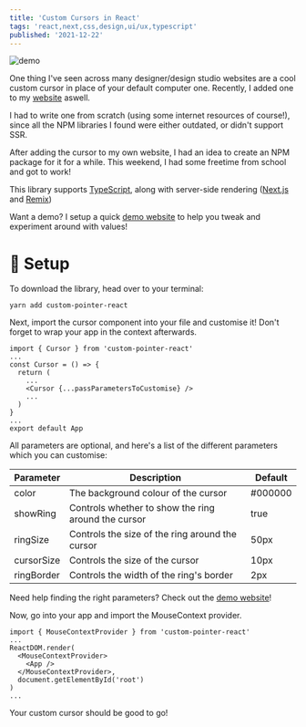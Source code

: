 ```yaml
---
title: 'Custom Cursors in React'
tags: 'react,next,css,design,ui/ux,typescript'
published: '2021-12-22'
---
```


<img
  alt='demo'
  src='https://user-images.githubusercontent.com/69592270/145694947-ee595f08-42bd-42e7-b3e1-b2183c835953.gif'
/>

One thing I've seen across many designer/design studio websites are a cool custom cursor in place of your default computer one. Recently, I added one to my [website](https://harshhhdev.github.io) aswell.

I had to write one from scratch (using some internet resources of course!), since all the NPM libraries I found were either outdated, or didn't support SSR.

After adding the cursor to my own website, I had an idea to create an NPM package for it for a while. This weekend, I had some freetime from school and got to work!

This library supports [TypeScript](https://typescriptlang.org), along with server-side rendering ([Next.js](https://nextjs.org) and [Remix](https://remix.run))

Want a demo? I setup a quick [demo website](https://harshhhdev.github.io/custom-pointer-react/) to help you tweak and experiment around with values!

# 🚀 Setup

To download the library, head over to your terminal:

```bash:terminal
yarn add custom-pointer-react
```

Next, import the cursor component into your file and customise it! Don't forget to wrap your app in the context afterwards.

```tsx:tsx
import { Cursor } from 'custom-pointer-react'
...
const Cursor = () => {
  return (
    ...
    <Cursor {...passParametersToCustomise} />
    ...
  )
}
...
export default App
```

All parameters are optional, and here's a list of the different parameters which you can customise:

| Parameter  | Description                                         | Default |
| ---------- | --------------------------------------------------- | ------- |
| color      | The background colour of the cursor                 | #000000 |
| showRing   | Controls whether to show the ring around the cursor | true    |
| ringSize   | Controls the size of the ring around the cursor     | 50px    |
| cursorSize | Controls the size of the cursor                     | 10px    |
| ringBorder | Controls the width of the ring's border             | 2px     |

Need help finding the right parameters? Check out the [demo website](https://harshhhdev.github.io/custom-pointer-react/)!

Now, go into your app and import the MouseContext provider.

```tsx:pages/_app.tsx
import { MouseContextProvider } from 'custom-pointer-react'
...
ReactDOM.render(
  <MouseContextProvider>
    <App />
  </MouseContextProvider>,
  document.getElementById('root')
)
...
```

Your custom cursor should be good to go!
